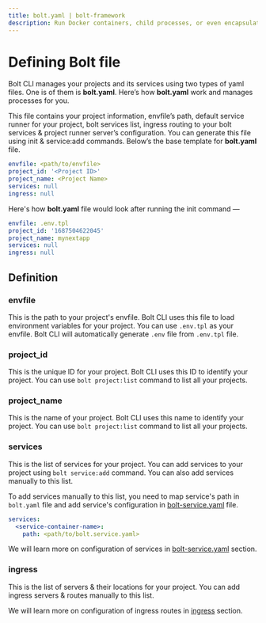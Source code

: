 ```yaml
---
title: bolt.yaml | bolt-framework
description: Run Docker containers, child processes, or even encapsulate your entire project within a VM, all under one unified API.
---
```



<Meta title="API Reference/bolt.yaml" />

# Defining Bolt file

Bolt CLI manages your projects and its services using two types of yaml files. One is of them is **bolt.yaml**. Here’s how **bolt.yaml** work and manages processes for you.

This file contains your project information, envfile’s path, default service runner for your project, bolt services list, ingress routing to your bolt services & project runner server’s configuration.
You can generate this file using init & service:add commands. Below’s the base template for **bolt.yaml** file.

```yaml
envfile: <path/to/envfile>
project_id: '<Project ID>'
project_name: <Project Name>
services: null
ingress: null
```

Here's how **bolt.yaml** file would look after running the init command —

```yaml
envfile: .env.tpl
project_id: '1687504622045'
project_name: mynextapp
services: null
ingress: null
```

## Definition

### envfile

This is the path to your project's envfile. Bolt CLI uses this file to load environment variables for your project. You can use `.env.tpl` as your envfile. Bolt CLI will automatically generate `.env` file from `.env.tpl` file.

### project_id

This is the unique ID for your project. Bolt CLI uses this ID to identify your project. You can use `bolt project:list` command to list all your projects.

### project_name

This is the name of your project. Bolt CLI uses this name to identify your project. You can use `bolt project:list` command to list all your projects.

### services

This is the list of services for your project. You can add services to your project using `bolt service:add` command. You can also add services manually to this list.

To add services manually to this list, you need to map service's path in `bolt.yaml` file and add service's configuration in [bolt-service.yaml](/docs/api-reference/bolt.service.yaml) file.

```yaml
services:
  <service-container-name>:
    path: <path/to/bolt.service.yaml>
```

We will learn more on configuration of services in [bolt-service.yaml](/docs/api-reference/bolt.service.yaml) section.

### ingress

This is the list of servers & their locations for your project. You can add ingress servers & routes manually to this list.

We will learn more on configuration of ingress routes in [ingress](/docs/api-reference/ingress) section.
